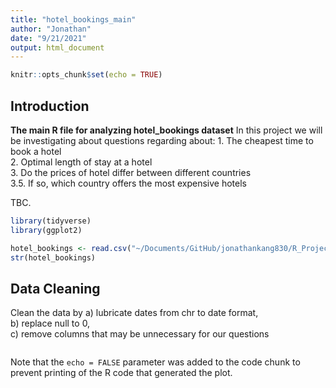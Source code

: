 ```yaml
---
title: "hotel_bookings_main"
author: "Jonathan"
date: "9/21/2021"
output: html_document
---
```


```r
knitr::opts_chunk$set(echo = TRUE)
```

## Introduction

**The main R file for analyzing hotel_bookings dataset**
In this project we will be investigating about questions regarding about:
1. The cheapest time to book a hotel  
2. Optimal length of stay at a hotel   
3. Do the prices of hotel differ between different countries  
3.5. If so, which country offers the most expensive hotels  

TBC.

```r
library(tidyverse)
library(ggplot2)

hotel_bookings <- read.csv("~/Documents/GitHub/jonathankang830/R_Projects_self/hotel_bookings/hotel_bookings.csv")
str(hotel_bookings)
```

## Data Cleaning

Clean the data by
  a) lubricate dates from chr to date format,  
  b) replace null to 0,  
  c) remove columns that may be unnecessary for our questions
  

```r

```

Note that the `echo = FALSE` parameter was added to the code chunk to prevent printing of the R code that generated the plot.
